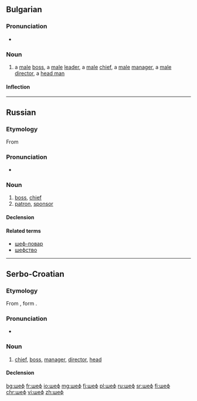 ==Bulgarian==

===Pronunciation===
* {{IPA|/ʃɛf/|lang=bg}}

===Noun===
{{head|bg|noun|g=m|sc=Cyrl|tr=šef|feminine|шефка}}

# a [[male]] [[boss]], a [[male]] [[leader]], a [[male]] [[chief]], a [[male]] [[manager]], a [[male]] [[director]], a [[head man]]

====Inflection====
{{bg-noun-m-ove}}

----

==Russian==

===Etymology===
From {{etyl|fr|ru}} {{l|fr|chef}}

===Pronunciation===
* {{IPA|[ʂɛf]|lang=ru}}

===Noun===
{{ru-noun|шеф|m}}

# [[boss]], [[chief]]
# [[patron]], [[sponsor]]

====Declension====
{{ru-noun-1|ше́ф|anim=1}}

====Related terms====
* [[шеф-повар]]
* [[шефство]]

----

==Serbo-Croatian==

===Etymology===
From {{etyl|de|sh}} {{term|Chef|lang=de}}, form {{etyl|fr|sh}} {{term|chef|lang=fr}}.

===Pronunciation===
* {{IPA|/ʃêf/|lang=sh}}

===Noun===
{{sh-noun|g=m|head=ше̏ф|c|šef|šȅf}}

# [[chief]], [[boss]], [[manager]], [[director]], [[head]] 

====Declension====
{{sh-decl-noun|sc=Cyrl
|ше̏ф|ше̏фови
|шефа|шефова
|шефу|шефовима
|шефа|шефове
|шефе|шефови
|шефу|шефовима
|шефом|шефовима
}}

[[bg:шеф]]
[[fr:шеф]]
[[io:шеф]]
[[mg:шеф]]
[[fj:шеф]]
[[pl:шеф]]
[[ru:шеф]]
[[sr:шеф]]
[[fi:шеф]]
[[chr:шеф]]
[[vi:шеф]]
[[zh:шеф]]